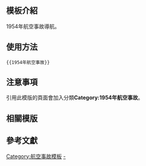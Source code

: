 <includeonly><!-- 在這裡加入模板的保護標識 --></includeonly><noinclude>{{Documentation subpage}}</noinclude>
<!-- 在本行下編輯模板說明 -->

== 模板介紹 ==

1954年航空事故導航。

==使用方法==

<pre>{{1954年航空事故}}</pre>

== 注意事項 ==

引用此模版的頁面會加入分類'''Category:1954年航空事故'''。

== 相關模版 ==

{{歷年航空事故模板}}

== 參考文獻 ==

<includeonly>
<!-- 本行下加入模板的分類 -->
[[Category:航空事故模板]]
[[Category:1954年航空事故|-]]
</includeonly>
